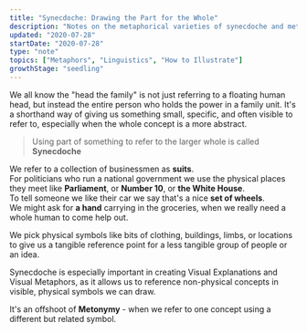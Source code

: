 ```yaml
---
title: "Synecdoche: Drawing the Part for the Whole"
description: "Notes on the metaphorical varieties of synecdoche and metonymy"
updated: "2020-07-28"
startDate: "2020-07-28"
type: "note"
topics: ["Metaphors", "Linguistics", "How to Illustrate"]
growthStage: "seedling"
---
```



<IntroParagraph>

We all know the "head the family" is not just referring to a floating human head, but instead the entire person who holds the power in a family unit. It's a shorthand way of giving us something small, specific, and often visible to refer to, especially when the whole concept is a more abstract.

</IntroParagraph>

> Using part of something to refer to the larger whole is called **Synecdoche**

We refer to a collection of businessmen as **suits**.  
For politicians who run a national government we use the physical places they meet like **Parliament**, or **Number 10**, or **the White House**.  
To tell someone we like their car we say that's a nice **set of wheels**.  
We might ask for **a hand** carrying in the groceries, when we really need a whole human to come help out.

We pick physical symbols like bits of clothing, buildings, limbs, or locations to give us a tangible reference point for a less tangible group of people or an idea.

Synecdoche is especially important in creating Visual Explanations and Visual Metaphors, as it allows us to reference non-physical concepts in visible, physical symbols we can draw.

It's an offshoot of **Metonymy** - when we refer to one concept using a different but related symbol.
